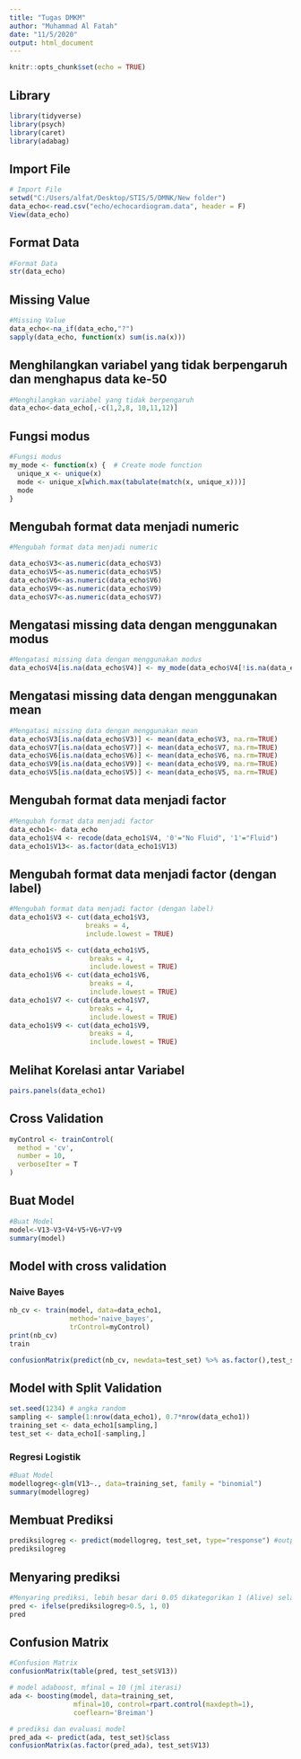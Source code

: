 ---
title: "Tugas DMKM"
author: "Muhammad Al Fatah"
date: "11/5/2020"
output: html_document
---

```{r setup, include=FALSE}
knitr::opts_chunk$set(echo = TRUE)
```

## Library
```{r}
library(tidyverse)
library(psych)
library(caret)
library(adabag)

```
## Import File
```{r}
# Import File
setwd("C:/Users/alfat/Desktop/STIS/5/DMNK/New folder")
data_echo<-read.csv("echo/echocardiogram.data", header = F)
View(data_echo)
```

## Format Data
```{r}
#Format Data
str(data_echo)
```

## Missing Value
```{r}
#Missing Value
data_echo<-na_if(data_echo,"?")
sapply(data_echo, function(x) sum(is.na(x)))
```

## Menghilangkan variabel yang tidak berpengaruh dan menghapus data ke-50
```{r}
#Menghilangkan variabel yang tidak berpengaruh
data_echo<-data_echo[,-c(1,2,8, 10,11,12)]
```

## Fungsi modus
```{r}
#Fungsi modus
my_mode <- function(x) {  # Create mode function 
  unique_x <- unique(x)
  mode <- unique_x[which.max(tabulate(match(x, unique_x)))]
  mode
}
```

## Mengubah format data menjadi numeric
```{r}
#Mengubah format data menjadi numeric

data_echo$V3<-as.numeric(data_echo$V3)
data_echo$V5<-as.numeric(data_echo$V5)
data_echo$V6<-as.numeric(data_echo$V6)
data_echo$V9<-as.numeric(data_echo$V9)
data_echo$V7<-as.numeric(data_echo$V7)
```

## Mengatasi missing data dengan menggunakan modus
```{r}
#Mengatasi missing data dengan menggunakan modus
data_echo$V4[is.na(data_echo$V4)] <- my_mode(data_echo$V4[!is.na(data_echo$V4)])
```

## Mengatasi missing data dengan menggunakan mean
```{r}
#Mengatasi missing data dengan menggunakan mean
data_echo$V3[is.na(data_echo$V3)] <- mean(data_echo$V3, na.rm=TRUE)
data_echo$V7[is.na(data_echo$V7)] <- mean(data_echo$V7, na.rm=TRUE)
data_echo$V6[is.na(data_echo$V6)] <- mean(data_echo$V6, na.rm=TRUE)
data_echo$V9[is.na(data_echo$V9)] <- mean(data_echo$V9, na.rm=TRUE)
data_echo$V5[is.na(data_echo$V5)] <- mean(data_echo$V5, na.rm=TRUE)
```

## Mengubah format data menjadi factor
```{r}
#Mengubah format data menjadi factor
data_echo1<- data_echo
data_echo1$V4 <- recode(data_echo1$V4, '0'="No Fluid", '1'="Fluid")
data_echo1$V13<- as.factor(data_echo1$V13)
```

## Mengubah format data menjadi factor (dengan label)
```{r}
#Mengubah format data menjadi factor (dengan label)
data_echo1$V3 <- cut(data_echo1$V3, 
                   breaks = 4, 
                   include.lowest = TRUE)

data_echo1$V5 <- cut(data_echo1$V5, 
                    breaks = 4, 
                    include.lowest = TRUE)
data_echo1$V6 <- cut(data_echo1$V6, 
                    breaks = 4, 
                    include.lowest = TRUE)
data_echo1$V7 <- cut(data_echo1$V7, 
                    breaks = 4, 
                    include.lowest = TRUE)
data_echo1$V9 <- cut(data_echo1$V9, 
                    breaks = 4, 
                    include.lowest = TRUE)
```

## Melihat Korelasi antar Variabel

```{r}
pairs.panels(data_echo1)
```


## Cross Validation

```{r}
myControl <- trainControl(
  method = 'cv',
  number = 10,
  verboseIter = T
)
```


## Buat Model
```{r}
#Buat Model
model<-V13~V3+V4+V5+V6+V7+V9
summary(model)
```

## Model with cross validation
### Naive Bayes
```{r}
nb_cv <- train(model, data=data_echo1,
               method='naive_bayes',
               trControl=myControl)
print(nb_cv)
train
```

```{r}
confusionMatrix(predict(nb_cv, newdata=test_set) %>% as.factor(),test_set$V13 %>% as.factor())
```




## Model with Split Validation

```{r}
set.seed(1234) # angka random
sampling <- sample(1:nrow(data_echo1), 0.7*nrow(data_echo1))
training_set <- data_echo1[sampling,]
test_set <- data_echo1[-sampling,]
```





### Regresi Logistik
```{r}
#Buat Model
modellogreg<-glm(V13~., data=training_set, family = "binomial")
summary(modellogreg)
```

## Membuat Prediksi

```{r}
prediksilogreg <- predict(modellogreg, test_set, type="response") #output berupa peluang
prediksilogreg
```
## Menyaring prediksi   
```{r}
#Menyaring prediksi, lebih besar dari 0.05 dikategorikan 1 (Alive) selain itu dikategorikan 0 (Meninggoy/belum sampai 1 tahun)
pred <- ifelse(prediksilogreg>0.5, 1, 0)
pred
```

## Confusion Matrix
```{r}
#Confusion Matrix
confusionMatrix(table(pred, test_set$V13))
```

```{r}
# model adaboost, mfinal = 10 (jml iterasi)
ada <- boosting(model, data=training_set, 
                mfinal=10, control=rpart.control(maxdepth=1),
                coeflearn='Breiman')
```


```{r}
# prediksi dan evaluasi model
pred_ada <- predict(ada, test_set)$class
confusionMatrix(as.factor(pred_ada), test_set$V13)
```
















